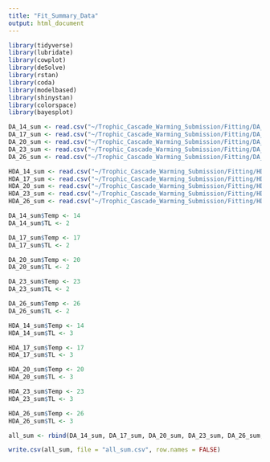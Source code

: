 ```yaml
---
title: "Fit_Summary_Data"
output: html_document
---
```

```r
library(tidyverse)
library(lubridate)
library(cowplot)
library(deSolve)
library(rstan)
library(coda)
library(modelbased)
library(shinystan)
library(colorspace)
library(bayesplot)
```

```r
DA_14_sum <- read.csv("~/Trophic_Cascade_Warming_Submission/Fitting/DA_14/DA_14_draws_sum.csv")
DA_17_sum <- read.csv("~/Trophic_Cascade_Warming_Submission/Fitting/DA_17/DA_17_pars_sum.csv")
DA_20_sum <- read.csv("~/Trophic_Cascade_Warming_Submission/Fitting/DA_20/DA_20_pars_sum.csv")
DA_23_sum <- read.csv("~/Trophic_Cascade_Warming_Submission/Fitting/DA_23/DA_23_pars_sum.csv")
DA_26_sum <- read.csv("~/Trophic_Cascade_Warming_Submission/Fitting/DA_26/DA_26_pars_sum.csv")
```


```r
HDA_14_sum <- read.csv("~/Trophic_Cascade_Warming_Submission/Fitting/HDA_14/HDA_14_pars_sum.csv")
HDA_17_sum <- read.csv("~/Trophic_Cascade_Warming_Submission/Fitting/HDA_17/HDA_17_pars_sum.csv")
HDA_20_sum <- read.csv("~/Trophic_Cascade_Warming_Submission/Fitting/HDA_20/HDA_20_pars_sum.csv")
HDA_23_sum <- read.csv("~/Trophic_Cascade_Warming_Submission/Fitting/HDA_23/HDA_23_pars_sum.csv")
HDA_26_sum <- read.csv("~/Trophic_Cascade_Warming_Submission/Fitting/HDA_26/HDA_26_pars_sum.csv")
```

```r
DA_14_sum$Temp <- 14
DA_14_sum$TL <- 2

DA_17_sum$Temp <- 17
DA_17_sum$TL <- 2

DA_20_sum$Temp <- 20
DA_20_sum$TL <- 2

DA_23_sum$Temp <- 23
DA_23_sum$TL <- 2

DA_26_sum$Temp <- 26
DA_26_sum$TL <- 2
```


```r

HDA_14_sum$Temp <- 14
HDA_14_sum$TL <- 3

HDA_17_sum$Temp <- 17
HDA_17_sum$TL <- 3

HDA_20_sum$Temp <- 20
HDA_20_sum$TL <- 3

HDA_23_sum$Temp <- 23
HDA_23_sum$TL <- 3

HDA_26_sum$Temp <- 26
HDA_26_sum$TL <- 3
```

```r
all_sum <- rbind(DA_14_sum, DA_17_sum, DA_20_sum, DA_23_sum, DA_26_sum, HDA_14_sum, HDA_17_sum, HDA_20_sum, HDA_23_sum, HDA_26_sum)
```


```r
write.csv(all_sum, file = "all_sum.csv", row.names = FALSE)
```

